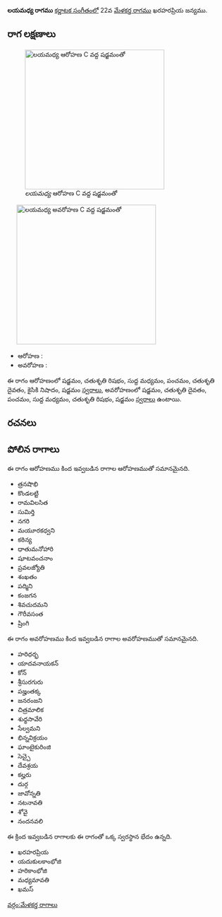 {{Infobox ragam
	| name          	= లయమధ్య
	| synonym	    	= 
	| mela          	= 
	| chakra        	= 
	| janaka        	= 
	| type          	= షడవ-ఔడవ
	| arohanam      	= {{svaraC|S|R2|M1|P|D2|N2|S'}} 
	| avarohanam    	= {{svaraC|S'|D2|P|M1|R2|S}}
	| jeeva         	=
	| chhaya        	=
	| nyasa         	=
	| vishesha      	= 
	| equivalent  		= 
}}
{{కర్ణాటక సంగీత రాగాలు}}
'''లయమధ్య రాగము''' [[కర్ణాటక సంగీతం]]లో 22వ [[మేళకర్త రాగము]] ఖరహరప్రియ జన్యము. 


==రాగ లక్షణాలు==
[[Image:layamadhya_ar_kb2wiki.png|thumb|right|316px|''లయమధ్య'' ఆరోహణ C వద్ద షడ్జమంతో]]
	[[Image:layamadhya_av_kb2wiki.png|thumb|right|316px|''లయమధ్య'' అవరోహణ C వద్ద షడ్జమంతో]]

* ఆరోహణ : {{svaraC|S|R2|M1|P|D2|N2|S'}} 
* అవరోహణ : {{svaraC|S'|D2|P|M1|R2|S}}

ఈ రాగం ఆరోహణంలో షడ్జమం, చతుశృతి రిషభం, సుద్ద మధ్యమం, పంచమం, చతుశృతి దైవతం, కైసికి నిషాదం, షడ్జమం [[స్వరాలు]], అవరోహణంలో షడ్జమం, చతుశృతి దైవతం, పంచమం, సుద్ద మధ్యమం, చతుశృతి రిషభం, షడ్జమం [[స్వరాలు]] ఉంటాయి.

==రచనలు==



==పోలిన రాగాలు==
ఈ రాగం ఆరోహణము కింద ఇవ్వబడిన రాగాల ఆరోహణముతో సమానమైనది.
* త్రనషొభి
* కొండలట్టి
* రామవిలసిత
* సుమిర్తి
* నగరి
* మయూరకధ్వని
* కఠిన్య
* ధాతుమనోహారి
* షూటవంచనాం
* ప్రవలజ్యోతి
* శంఖతం
* పద్మిని
* కంజగన
* శివచుదమని
* గౌరీవసంత
* ష్రింగి

ఈ రాగం అవరోహణము కింద ఇవ్వబడిన రాగాల అవరోహణముతో సమానమైనది.
* హరిధర్భ
* యాదవనాయకన్
* కోన్
* శ్రీసురగురు
* పజ్హంతక్క
* జనరంజని
* చిత్రమాలిక
* శుధ్ధసావేరి
* సేల్వమని
* భిన్నవిక్రయం
* ఘాంటైకురింజి
* సెచ్చై
* దేవశ్రయ
* కల్హరు
* దుర్గ
* జావోన్నతి
* నటనావతి
* శోవై
* నందనవలి

ఈ క్రింద ఇవ్వబడిన రాగాలకు ఈ రాగంతో ఒక్క స్వరస్థాన భేదం ఉన్నది.
* ఖరహరప్రియ
* యదుకులకాంభోజి
* హరికాంభోజి
* మధ్యమావతి
* ఖమస్



[[వర్గం:మేళకర్త రాగాలు]]